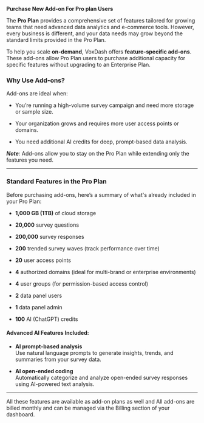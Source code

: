 **Purchase New Add-on For Pro plan Users**

The **Pro Plan** provides a comprehensive set of features tailored for growing teams that need advanced data analytics and e-commerce tools. However, every business is different, and your data needs may grow beyond the standard limits provided in the Pro Plan.

To help you scale **on-demand**, VoxDash offers **feature-specific add-ons**. These add-ons allow Pro Plan users to purchase additional capacity for specific features without upgrading to an Enterprise Plan.

### **Why Use Add-ons?**

Add-ons are ideal when:

* You’re running a high-volume survey campaign and need more storage or sample size.

* Your organization grows and requires more user access points or domains.

* You need additional AI credits for deep, prompt-based data analysis.

***Note**:* Add-ons allow you to stay on the Pro Plan while extending only the features you need.

---

### **Standard Features in the Pro Plan**

Before purchasing add-ons, here’s a summary of what's already included in your Pro Plan:

* **1,000 GB (1TB)** of cloud storage

* **20,000** survey questions

* **200,000** survey responses

* **200** trended survey waves (track performance over time)

* **20** user access points

* **4** authorized domains (ideal for multi-brand or enterprise environments)

* **4** user groups (for permission-based access control)

* **2** data panel users

* **1** data panel admin

* **100** AI (ChatGPT) credits

####  **Advanced AI Features Included:**

* **AI prompt-based analysis**  
   Use natural language prompts to generate insights, trends, and summaries from your survey data.

* **AI open-ended coding**  
   Automatically categorize and analyze open-ended survey responses using AI-powered text analysis.

---

All these features are available as add-on plans as well and All add-ons are billed monthly and can be managed via the Billing section of your dashboard.


